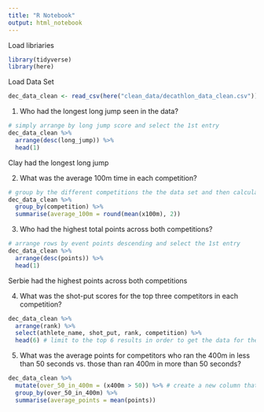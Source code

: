 ```yaml
---
title: "R Notebook"
output: html_notebook
---
```


Load libriaries
```r
library(tidyverse)
library(here)
```

Load Data Set
```r
dec_data_clean <- read_csv(here("clean_data/decathlon_data_clean.csv"))
```

1. Who had the longest long jump seen in the data?
```r
# simply arrange by long jump score and select the 1st entry
dec_data_clean %>%
  arrange(desc(long_jump)) %>% 
  head(1) 
```

Clay had the longest long jump

2. What was the average 100m time in each competition?

```r
# group by the different competitions the the data set and then calculate the mean for each category and format the same as the data
dec_data_clean %>%
  group_by(competition) %>% 
  summarise(average_100m = round(mean(x100m), 2)) 
```

3. Who had the highest total points across both competitions?

```r
# arrange rows by event points descending and select the 1st entry
dec_data_clean %>%
  arrange(desc(points)) %>% 
  head(1)
```

Serbie had the highest points across both competitions

4. What was the shot-put scores for the top three competitors in each competition?
```r
dec_data_clean %>%
  arrange(rank) %>% 
  select(athlete_name, shot_put, rank, competition) %>% 
  head(6) # limit to the top 6 results in order to get the data for the top 3 competitors in each competition
```

5. What was the average points for competitors who ran the 400m in less than 50 seconds vs. those than ran 400m in more than 50 seconds?

```r
dec_data_clean %>%
  mutate(over_50_in_400m = (x400m > 50)) %>% # create a new column that is a logical of whether or not athlete did the 400m over 50 seconds
  group_by(over_50_in_400m) %>% 
  summarise(average_points = mean(points))
```


